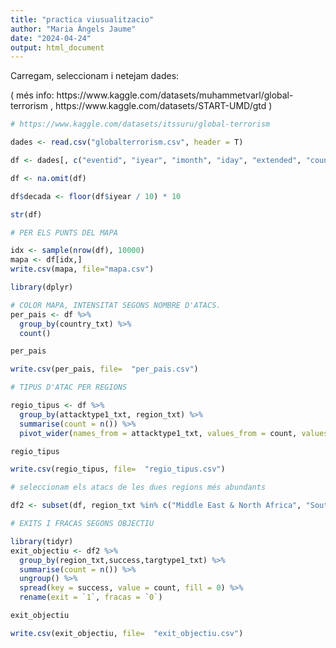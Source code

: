 ---
title: "practica viusualitzacio"
author: "Maria Àngels Jaume"
date: "2024-04-24"
output: html_document
---

Carregam, seleccionam i netejam dades:

( més info: https://www.kaggle.com/datasets/muhammetvarl/global-terrorism , https://www.kaggle.com/datasets/START-UMD/gtd )
```{r}
# https://www.kaggle.com/datasets/itssuru/global-terrorism

dades <- read.csv("globalterrorism.csv", header = T)

df <- dades[, c("eventid", "iyear", "imonth", "iday", "extended", "country", "country_txt", "region", "region_txt", "provstate", "city", "latitude", "longitude", "specificity", "vicinity", "crit1", "crit2", "crit3", "doubtterr", "multiple", "success", "suicide", "attacktype1", "attacktype1_txt", "targtype1", "targtype1_txt", "targsubtype1", "targsubtype1_txt", "corp1", "target1", "natlty1", "natlty1_txt", "gname", "guncertain1", "individual", "weaptype1", "weaptype1_txt", "nkill", "nwound", "property", "ishostkid", "dbsource", "INT_LOG", "INT_IDEO", "INT_MISC", "INT_ANY")]

df <- na.omit(df)

df$decada <- floor(df$iyear / 10) * 10

str(df)
```
```{r}
# PER ELS PUNTS DEL MAPA

idx <- sample(nrow(df), 10000)
mapa <- df[idx,]
write.csv(mapa, file="mapa.csv")

```


```{r}
library(dplyr)

# COLOR MAPA, INTENSITAT SEGONS NOMBRE D'ATACS.
per_pais <- df %>%
  group_by(country_txt) %>%
  count()

per_pais 

write.csv(per_pais, file=  "per_pais.csv")

```

```{r}
# TIPUS D'ATAC PER REGIONS

regio_tipus <- df %>%
  group_by(attacktype1_txt, region_txt) %>%
  summarise(count = n()) %>%
  pivot_wider(names_from = attacktype1_txt, values_from = count, values_fill = list(count = 0))

regio_tipus

write.csv(regio_tipus, file=  "regio_tipus.csv")
```

```{r}
# seleccionam els atacs de les dues regions més abundants

df2 <- subset(df, region_txt %in% c("Middle East & North Africa", "South Asia"))

# EXITS I FRACAS SEGONS OBJECTIU

library(tidyr)
exit_objectiu <- df2 %>%
  group_by(region_txt,success,targtype1_txt) %>%
  summarise(count = n()) %>%
  ungroup() %>%
  spread(key = success, value = count, fill = 0) %>%
  rename(exit = `1`, fracas = `0`)

exit_objectiu

write.csv(exit_objectiu, file=  "exit_objectiu.csv")

```






